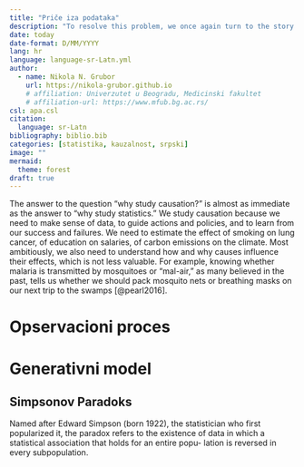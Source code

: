 ```yaml
---
title: "Priče iza podataka"
description: "To resolve this problem, we once again turn to the story behind the data."
date: today
date-format: D/MM/YYYY
lang: hr
language: language-sr-Latn.yml
author:
  - name: Nikola N. Grubor
    url: https://nikola-grubor.github.io
    # affiliation: Univerzutet u Beogradu, Medicinski fakultet
    # affiliation-url: https://www.mfub.bg.ac.rs/
csl: apa.csl
citation:
  language: sr-Latn
bibliography: biblio.bib
categories: [statistika, kauzalnost, srpski]
image: ""
mermaid: 
  theme: forest
draft: true
---
```


The answer to the question "why study causation?" is almost as immediate as the answer to "why study statistics." We study causation because we need to make sense of data, to guide actions and policies, and to learn from our success and failures. We need to estimate the effect of smoking on lung cancer, of education on salaries, of carbon emissions on the climate. Most ambitiously, we also need to understand how and why causes influence their effects, which is not less valuable. For example, knowing whether malaria is transmitted by mosquitoes or "mal-air," as many believed in the past, tells us whether we should pack mosquito nets or breathing masks on our next trip to the swamps [@pearl2016].

# Opservacioni proces

# Generativni model

## Simpsonov Paradoks

Named after Edward Simpson (born 1922), the statistician who first popularized it, the paradox refers to the existence of data in which a statistical association that holds for an entire popu- lation is reversed in every subpopulation.
